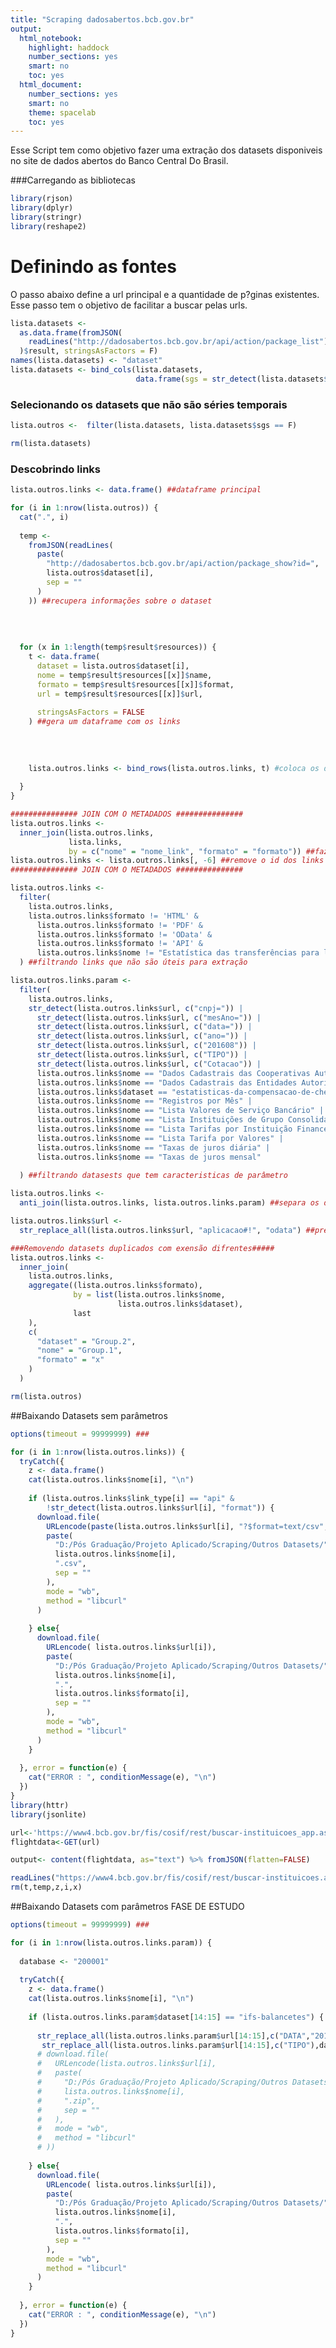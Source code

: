 ```yaml
---
title: "Scraping dadosabertos.bcb.gov.br"
output: 
  html_notebook: 
    highlight: haddock
    number_sections: yes
    smart: no
    toc: yes
  html_document: 
    number_sections: yes
    smart: no
    theme: spacelab
    toc: yes
---
```


Esse Script tem como objetivo fazer uma extração dos datasets disponiveis no site de dados abertos do Banco Central Do Brasil.

###Carregando as bibliotecas
```r
library(rjson)
library(dplyr)
library(stringr)
library(reshape2)

```


#  Definindo as fontes

O passo abaixo define a url principal e a quantidade de p?ginas existentes. 
Esse passo tem o objetivo de facilitar a buscar pelas urls.

```r
lista.datasets <-
  as.data.frame(fromJSON(
    readLines("http://dadosabertos.bcb.gov.br/api/action/package_list")
  )$result, stringsAsFactors = F)
names(lista.datasets) <- "dataset"
lista.datasets <- bind_cols(lista.datasets,
                            data.frame(sgs = str_detect(lista.datasets$dataset, "[0-9]-")))

```



### Selecionando os datasets que não são séries temporais


```r


lista.outros <-  filter(lista.datasets, lista.datasets$sgs == F)

rm(lista.datasets)

```


### Descobrindo links


```r
lista.outros.links <- data.frame() ##dataframe principal

for (i in 1:nrow(lista.outros)) {
  cat(".", i)
  
  temp <- 
    fromJSON(readLines(
      paste(
        "http://dadosabertos.bcb.gov.br/api/action/package_show?id=",
        lista.outros$dataset[i],
        sep = ""
      )
    )) ##recupera informações sobre o dataset
  
  
  
  
  for (x in 1:length(temp$result$resources)) {
    t <- data.frame(
      dataset = lista.outros$dataset[i],
      nome = temp$result$resources[[x]]$name,
      formato = temp$result$resources[[x]]$format,
      url = temp$result$resources[[x]]$url,
      
      stringsAsFactors = FALSE
    ) ##gera um dataframe com os links
    
    
    
    
    lista.outros.links <- bind_rows(lista.outros.links, t) #coloca os dados do dataset no dataframe principal
    
  }
}

############### JOIN COM O METADADOS ###############
lista.outros.links <-
  inner_join(lista.outros.links,
             lista.links,
             by = c("nome" = "nome_link", "formato" = "formato")) ##fazendo join com os metadados para recuperar o link_type
lista.outros.links <- lista.outros.links[, -6] ##remove o id dos links recuperados do metadados
############### JOIN COM O METADADOS ###############

lista.outros.links <-
  filter(
    lista.outros.links,
    lista.outros.links$formato != 'HTML' &
      lista.outros.links$formato != 'PDF' &
      lista.outros.links$formato != 'OData' &
      lista.outros.links$formato != 'API' &
      lista.outros.links$nome != "Estatística das transferências para liquidação de documento com código de barras" ##filtrando este dataset pois nãoe está respondendo
  ) ##filtrando links que não são úteis para extração

lista.outros.links.param <-
  filter(
    lista.outros.links,
    str_detect(lista.outros.links$url, c("cnpj=")) |
      str_detect(lista.outros.links$url, c("mesAno=")) |
      str_detect(lista.outros.links$url, c("data=")) |
      str_detect(lista.outros.links$url, c("ano=")) |
      str_detect(lista.outros.links$url, c("201608")) |
      str_detect(lista.outros.links$url, c("TIPO")) |
      str_detect(lista.outros.links$url, c("Cotacao")) |
      lista.outros.links$nome == "Dados Cadastrais das Cooperativas Autorizadas"  |
      lista.outros.links$nome == "Dados Cadastrais das Entidades Autorizadas"  |
      lista.outros.links$dataset == "estatisticas-da-compensacao-de-cheques-compe" |
      lista.outros.links$nome == "Registros por Mês" |
      lista.outros.links$nome == "Lista Valores de Serviço Bancário" |
      lista.outros.links$nome == "Lista Instituições de Grupo Consolidado" |
      lista.outros.links$nome == "Lista Tarifas por Instituição Financeira" |
      lista.outros.links$nome == "Lista Tarifa por Valores" |
      lista.outros.links$nome == "Taxas de juros diária" |
      lista.outros.links$nome == "Taxas de juros mensal"
    
  ) ##filtrando datasests que tem caracteristicas de parâmetro

lista.outros.links <-
  anti_join(lista.outros.links, lista.outros.links.param) ##separa os dataframes parametrizados dos demais

lista.outros.links$url <-
  str_replace_all(lista.outros.links$url, "aplicacao#!", "odata") ##prepara os links  para extração

###Removendo datasets duplicados com exensão difrentes#####
lista.outros.links <-
  inner_join(
    lista.outros.links,
    aggregate((lista.outros.links$formato),
              by = list(lista.outros.links$nome,
                        lista.outros.links$dataset),
              last
    ),
    c(
      "dataset" = "Group.2",
      "nome" = "Group.1",
      "formato" = "x"
    )
  )

rm(lista.outros)
```



##Baixando Datasets sem parâmetros

```r
options(timeout = 99999999) ### 

for (i in 1:nrow(lista.outros.links)) {
  tryCatch({
    z <- data.frame()
    cat(lista.outros.links$nome[i], "\n")
    
    if (lista.outros.links$link_type[i] == "api" &
        !str_detect(lista.outros.links$url[i], "format")) {
      download.file(
        URLencode(paste(lista.outros.links$url[i], "?$format=text/csv", sep = "")),
        paste(
          "D:/Pós Graduação/Projeto Aplicado/Scraping/Outros Datasets/",
          lista.outros.links$nome[i],
          ".csv",
          sep = ""
        ),
        mode = "wb",
        method = "libcurl"
      )
      
    } else{
      download.file(
        URLencode( lista.outros.links$url[i]),
        paste(
          "D:/Pós Graduação/Projeto Aplicado/Scraping/Outros Datasets/",
          lista.outros.links$nome[i],
          ".",
          lista.outros.links$formato[i],
          sep = ""
        ),
        mode = "wb",
        method = "libcurl"
      )
    }
    
  }, error = function(e) {
    cat("ERROR : ", conditionMessage(e), "\n")
  })
}
library(httr)
library(jsonlite)

url<-'https://www4.bcb.gov.br/fis/cosif/rest/buscar-instituicoes_app.asp#'
flightdata<-GET(url)

output<- content(flightdata, as="text") %>% fromJSON(flatten=FALSE)

readLines("https://www4.bcb.gov.br/fis/cosif/rest/buscar-instituicoes.asp")
rm(t,temp,z,i,x)

```


##Baixando Datasets com parâmetros FASE DE ESTUDO

```r
options(timeout = 99999999) ### 

for (i in 1:nrow(lista.outros.links.param)) {
  
  database <- "200001"
  
  tryCatch({
    z <- data.frame()
    cat(lista.outros.links$nome[i], "\n")
    
    if (lista.outros.links.param$dataset[14:15] == "ifs-balancetes") {
      
      str_replace_all(lista.outros.links.param$url[14:15],c("DATA","201608"),database)
       str_replace_all(lista.outros.links.param$url[14:15],c("TIPO"),database)
      # download.file(
      #   URLencode(lista.outros.links$url[i],
      #   paste(
      #     "D:/Pós Graduação/Projeto Aplicado/Scraping/Outros Datasets/",
      #     lista.outros.links$nome[i],
      #     ".zip",
      #     sep = ""
      #   ),
      #   mode = "wb",
      #   method = "libcurl"
      # ))
      
    } else{
      download.file(
        URLencode( lista.outros.links$url[i]),
        paste(
          "D:/Pós Graduação/Projeto Aplicado/Scraping/Outros Datasets/",
          lista.outros.links$nome[i],
          ".",
          lista.outros.links$formato[i],
          sep = ""
        ),
        mode = "wb",
        method = "libcurl"
      )
    }
    
  }, error = function(e) {
    cat("ERROR : ", conditionMessage(e), "\n")
  })
}

```

